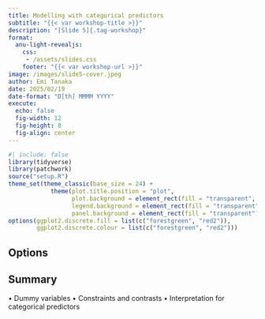 ```yaml
---
title: Modelling with categorical predictors
subtitle: "{{< var workshop-title >}}"
description: "[Slide 5]{.tag-workshop}"
format:
  anu-light-revealjs:
    css: 
     - /assets/slides.css
    footer: "{{< var workshop-url >}}"
image: /images/slide5-cover.jpeg
author: Emi Tanaka
date: 2025/02/19
date-format: "D[th] MMMM YYYY"
execute: 
  echo: false
  fig-width: 12
  fig-height: 8
  fig-align: center
---
```



```r
#| include: false
library(tidyverse)
library(patchwork)
source("setup.R")
theme_set(theme_classic(base_size = 24) + 
            theme(plot.title.position = "plot",
                  plot.background = element_rect(fill = "transparent", color = "transparent"),
                  legend.background = element_rect(fill = "transparent"),
                  panel.background = element_rect(fill = "transparent")))
options(ggplot2.discrete.fill = list(c("forestgreen", "red2")),
        ggplot2.discrete.colour = list(c("forestgreen", "red2")))
```

## Options


## Summary

•	Dummy variables
•	Constraints and contrasts 
•	Interpretation for categorical predictors




